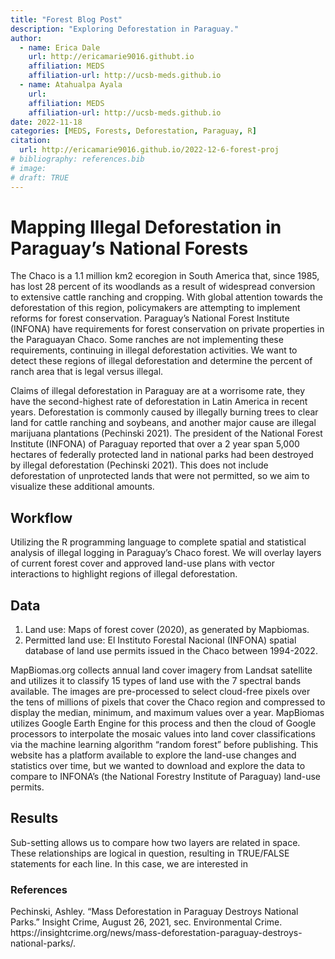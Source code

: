 ```yaml
---
title: "Forest Blog Post"
description: "Exploring Deforestation in Paraguay."
author:
  - name: Erica Dale
    url: http://ericamarie9016.githubt.io
    affiliation: MEDS
    affiliation-url: http://ucsb-meds.github.io
  - name: Atahualpa Ayala
    url:
    affiliation: MEDS
    affiliation-url: http://ucsb-meds.github.io
date: 2022-11-18
categories: [MEDS, Forests, Deforestation, Paraguay, R]
citation: 
  url: http://ericamarie9016.github.io/2022-12-6-forest-proj
# bibliography: references.bib
# image: 
# draft: TRUE
---
```


# Mapping Illegal Deforestation in Paraguay's National Forests

The Chaco is a 1.1 million km2 ecoregion in South America that, since 1985, has lost 28 percent of its woodlands as a result of widespread conversion to extensive cattle ranching and cropping. With global attention towards the deforestation of this region, policymakers are attempting to implement reforms for forest conservation. Paraguay's National Forest Institute (INFONA) have requirements for forest conservation on private properties in the Paraguayan Chaco. Some ranches are not implementing these requirements, continuing in illegal deforestation activities. We want to detect these regions of illegal deforestation and determine the percent of ranch area that is legal versus illegal.

Claims of illegal deforestation in Paraguay are at a worrisome rate, they have the second-highest rate of deforestation in Latin America in recent years. Deforestation is commonly caused by illegally burning trees to clear land for cattle ranching and soybeans, and another major cause are illegal marijuana plantations (Pechinski 2021). The president of the National Forest Institute (INFONA) of Paraguay reported that over a 2 year span 5,000 hectares of federally protected land in national parks had been destroyed by illegal deforestation (Pechinski 2021). This does not include deforestation of unprotected lands that were not permitted, so we aim to visualize these additional amounts.

## Workflow

Utilizing the R programming language to complete spatial and statistical analysis of illegal logging in Paraguay's Chaco forest. We will overlay layers of current forest cover and approved land-use plans with vector interactions to highlight regions of illegal deforestation.

## Data

1.  Land use: Maps of forest cover (2020), as generated by Mapbiomas.
2.  Permitted land use: El Instituto Forestal Nacional (INFONA) spatial database of land use permits issued in the Chaco between 1994-2022.

MapBiomas.org collects annual land cover imagery from Landsat satellite and utilizes it to classify 15 types of land use with the 7 spectral bands available. The images are pre-processed to select cloud-free pixels over the tens of millions of pixels that cover the Chaco region and compressed to display the median, minimum, and maximum values over a year. MapBiomas utilizes Google Earth Engine for this process and then the cloud of Google processors to interpolate the mosaic values into land cover classifications via the machine learning algorithm "random forest" before publishing. This website has a platform available to explore the land-use changes and statistics over time, but we wanted to download and explore the data to compare to INFONA's (the National Forestry Institute of Paraguay) land-use permits.

## Results

Sub-setting allows us to compare how two layers are related in space. These relationships are logical in question, resulting in TRUE/FALSE statements for each line. In this case, we are interested in

### References

Pechinski, Ashley. "Mass Deforestation in Paraguay Destroys National Parks." Insight Crime, August 26, 2021, sec. Environmental Crime. https://insightcrime.org/news/mass-deforestation-paraguay-destroys-national-parks/.
